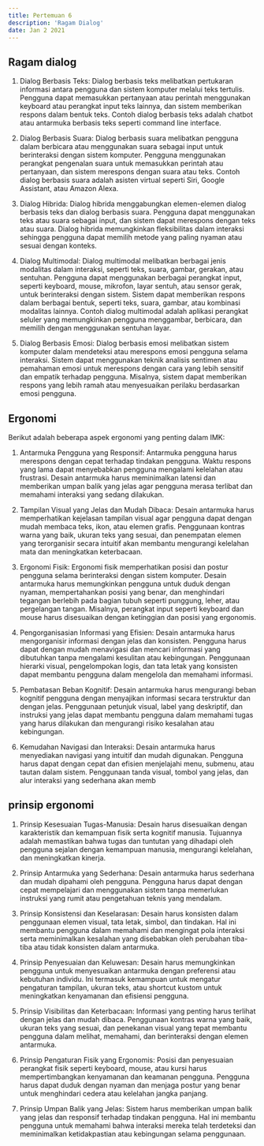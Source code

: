 ---
title: Pertemuan 6
description: 'Ragam Dialog'
date: Jan 2 2021
---

## Ragam dialog

1. Dialog Berbasis Teks:
   Dialog berbasis teks melibatkan pertukaran informasi antara pengguna dan sistem komputer melalui teks tertulis. Pengguna dapat memasukkan pertanyaan atau perintah menggunakan keyboard atau perangkat input teks lainnya, dan sistem memberikan respons dalam bentuk teks. Contoh dialog berbasis teks adalah chatbot atau antarmuka berbasis teks seperti command line interface.

2. Dialog Berbasis Suara:
   Dialog berbasis suara melibatkan pengguna dalam berbicara atau menggunakan suara sebagai input untuk berinteraksi dengan sistem komputer. Pengguna menggunakan perangkat pengenalan suara untuk memasukkan perintah atau pertanyaan, dan sistem merespons dengan suara atau teks. Contoh dialog berbasis suara adalah asisten virtual seperti Siri, Google Assistant, atau Amazon Alexa.

3. Dialog Hibrida:
   Dialog hibrida menggabungkan elemen-elemen dialog berbasis teks dan dialog berbasis suara. Pengguna dapat menggunakan teks atau suara sebagai input, dan sistem dapat merespons dengan teks atau suara. Dialog hibrida memungkinkan fleksibilitas dalam interaksi sehingga pengguna dapat memilih metode yang paling nyaman atau sesuai dengan konteks.

4. Dialog Multimodal:
   Dialog multimodal melibatkan berbagai jenis modalitas dalam interaksi, seperti teks, suara, gambar, gerakan, atau sentuhan. Pengguna dapat menggunakan berbagai perangkat input, seperti keyboard, mouse, mikrofon, layar sentuh, atau sensor gerak, untuk berinteraksi dengan sistem. Sistem dapat memberikan respons dalam berbagai bentuk, seperti teks, suara, gambar, atau kombinasi modalitas lainnya. Contoh dialog multimodal adalah aplikasi perangkat seluler yang memungkinkan pengguna menggambar, berbicara, dan memilih dengan menggunakan sentuhan layar.

5. Dialog Berbasis Emosi:
   Dialog berbasis emosi melibatkan sistem komputer dalam mendeteksi atau merespons emosi pengguna selama interaksi. Sistem dapat menggunakan teknik analisis sentimen atau pemahaman emosi untuk merespons dengan cara yang lebih sensitif dan empatik terhadap pengguna. Misalnya, sistem dapat memberikan respons yang lebih ramah atau menyesuaikan perilaku berdasarkan emosi pengguna.

## Ergonomi

Berikut adalah beberapa aspek ergonomi yang penting dalam IMK:

1. Antarmuka Pengguna yang Responsif:
   Antarmuka pengguna harus merespons dengan cepat terhadap tindakan pengguna. Waktu respons yang lama dapat menyebabkan pengguna mengalami kelelahan atau frustrasi. Desain antarmuka harus meminimalkan latensi dan memberikan umpan balik yang jelas agar pengguna merasa terlibat dan memahami interaksi yang sedang dilakukan.

2. Tampilan Visual yang Jelas dan Mudah Dibaca:
   Desain antarmuka harus memperhatikan kejelasan tampilan visual agar pengguna dapat dengan mudah membaca teks, ikon, atau elemen grafis. Penggunaan kontras warna yang baik, ukuran teks yang sesuai, dan penempatan elemen yang terorganisir secara intuitif akan membantu mengurangi kelelahan mata dan meningkatkan keterbacaan.

3. Ergonomi Fisik:
   Ergonomi fisik memperhatikan posisi dan postur pengguna selama berinteraksi dengan sistem komputer. Desain antarmuka harus memungkinkan pengguna untuk duduk dengan nyaman, mempertahankan posisi yang benar, dan menghindari tegangan berlebih pada bagian tubuh seperti punggung, leher, atau pergelangan tangan. Misalnya, perangkat input seperti keyboard dan mouse harus disesuaikan dengan ketinggian dan posisi yang ergonomis.

4. Pengorganisasian Informasi yang Efisien:
   Desain antarmuka harus mengorganisir informasi dengan jelas dan konsisten. Pengguna harus dapat dengan mudah menavigasi dan mencari informasi yang dibutuhkan tanpa mengalami kesulitan atau kebingungan. Penggunaan hierarki visual, pengelompokan logis, dan tata letak yang konsisten dapat membantu pengguna dalam mengelola dan memahami informasi.

5. Pembatasan Beban Kognitif:
   Desain antarmuka harus mengurangi beban kognitif pengguna dengan menyajikan informasi secara terstruktur dan dengan jelas. Penggunaan petunjuk visual, label yang deskriptif, dan instruksi yang jelas dapat membantu pengguna dalam memahami tugas yang harus dilakukan dan mengurangi risiko kesalahan atau kebingungan.

6. Kemudahan Navigasi dan Interaksi:
   Desain antarmuka harus menyediakan navigasi yang intuitif dan mudah digunakan. Pengguna harus dapat dengan cepat dan efisien menjelajahi menu, submenu, atau tautan dalam sistem. Penggunaan tanda visual, tombol yang jelas, dan alur interaksi yang sederhana akan memb

## prinsip ergonomi

1. Prinsip Kesesuaian Tugas-Manusia:
   Desain harus disesuaikan dengan karakteristik dan kemampuan fisik serta kognitif manusia. Tujuannya adalah memastikan bahwa tugas dan tuntutan yang dihadapi oleh pengguna sejalan dengan kemampuan manusia, mengurangi kelelahan, dan meningkatkan kinerja.

2. Prinsip Antarmuka yang Sederhana:
   Desain antarmuka harus sederhana dan mudah dipahami oleh pengguna. Pengguna harus dapat dengan cepat mempelajari dan menggunakan sistem tanpa memerlukan instruksi yang rumit atau pengetahuan teknis yang mendalam.

3. Prinsip Konsistensi dan Keselarasan:
   Desain harus konsisten dalam penggunaan elemen visual, tata letak, simbol, dan tindakan. Hal ini membantu pengguna dalam memahami dan mengingat pola interaksi serta meminimalkan kesalahan yang disebabkan oleh perubahan tiba-tiba atau tidak konsisten dalam antarmuka.

4. Prinsip Penyesuaian dan Keluwesan:
   Desain harus memungkinkan pengguna untuk menyesuaikan antarmuka dengan preferensi atau kebutuhan individu. Ini termasuk kemampuan untuk mengatur pengaturan tampilan, ukuran teks, atau shortcut kustom untuk meningkatkan kenyamanan dan efisiensi pengguna.

5. Prinsip Visibilitas dan Keterbacaan:
   Informasi yang penting harus terlihat dengan jelas dan mudah dibaca. Penggunaan kontras warna yang baik, ukuran teks yang sesuai, dan penekanan visual yang tepat membantu pengguna dalam melihat, memahami, dan berinteraksi dengan elemen antarmuka.

6. Prinsip Pengaturan Fisik yang Ergonomis:
   Posisi dan penyesuaian perangkat fisik seperti keyboard, mouse, atau kursi harus mempertimbangkan kenyamanan dan keamanan pengguna. Pengguna harus dapat duduk dengan nyaman dan menjaga postur yang benar untuk menghindari cedera atau kelelahan jangka panjang.

7. Prinsip Umpan Balik yang Jelas:
   Sistem harus memberikan umpan balik yang jelas dan responsif terhadap tindakan pengguna. Hal ini membantu pengguna untuk memahami bahwa interaksi mereka telah terdeteksi dan meminimalkan ketidakpastian atau kebingungan selama penggunaan.
